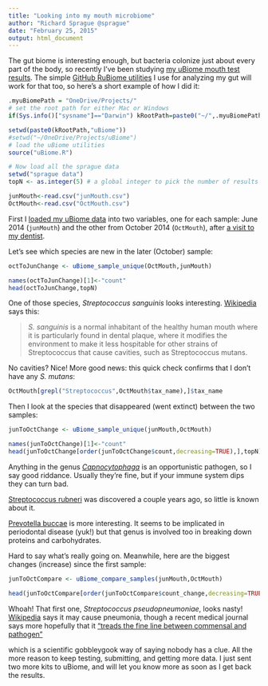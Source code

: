 ```yaml
---
title: "Looking into my mouth microbiome"
author: "Richard Sprague @sprague"
date: "February 25, 2015"
output: html_document
---
```

The gut biome is interesting enough, but bacteria colonize just about every part of the body, so recently I've been studying [my uBiome mouth test results](http://blog.richardsprague.com/2014/10/whats-in-my-microbiome.html). The simple [GitHub RuBiome utilities](https://github.com/richardsprague/uBiome) I use for analyzing my gut will work for that too, so here's a short example of how I did it:

```r
.myuBiomePath = "OneDrive/Projects/"
# set the root path for either Mac or Windows
if(Sys.info()["sysname"]=="Darwin") kRootPath=paste0("~/",.myuBiomePath) else kRootPath=paste0(paste0("c:/Users/",Sys.info()["login"]),.myuBiomePath)

setwd(paste0(kRootPath,"uBiome"))
#setwd("~/OneDrive/Projects/uBiome")
# load the uBiome utilities
source("uBiome.R")

# Now load all the sprague data
setwd("sprague data")
topN <- as.integer(5) # a global integer to pick the number of results I'll display

junMouth<-read.csv("junMouth.csv")
OctMouth<-read.csv("OctMouth.csv")

```

First I [loaded my uBiome data](http://blog.richardsprague.com/2015/01/how-to-analyze-ubiome-sample-in-excel.html) into two variables, one for each sample: June 2014 (```junMouth```) and the other from October 2014 (```OctMouth```), after [a visit to my dentist](http://blog.richardsprague.com/2014/10/why-review-dentists.html).

Let's see which species are new in the later (October) sample:


```r
octToJunChange <- uBiome_sample_unique(OctMouth,junMouth)
```
```r
names(octToJunChange)[1]<-"count"
head(octToJunChange,topN)
```

One of those species, *Streptococcus sanguinis* looks interesting. [Wikipedia](https://en.wikipedia.org/wiki/Streptococcus_sanguinis) says this:

>*S. sanguinis* is a normal inhabitant of the healthy human mouth where it is particularly found in dental plaque, where it modifies the environment to make it less hospitable for other strains of Streptococcus that cause cavities, such as Streptococcus mutans.

No cavities? Nice! More good news: this quick check confirms that I don't have any *S. mutans*:
```r
OctMouth[grepl("Streptococcus",OctMouth$tax_name),]$tax_name
```

Then I look at the species that disappeared (went extinct) between the two samples:
```r
junToOctChange <- uBiome_sample_unique(junMouth,OctMouth)
```
```r
names(junToOctChange)[1]<-"count"
head(junToOctChange[order(junToOctChange$count,decreasing=TRUE),],topN)
```
Anything in the genus [*Capnocytophaga*](https://en.wikipedia.org/wiki/Capnocytophaga) is an opportunistic pathogen, so I say good riddance. Usually they're fine, but if your immune system dips they can turn bad.

[Streptococcus rubneri](http://www.ncbi.nlm.nih.gov/pubmed/23749274) was discovered a couple years ago, so little is known about it.

[Prevotella buccae](https://microbewiki.kenyon.edu/index.php/Prevotella) is more interesting. It seems to be implicated in periodontal disease (yuk!) but that genus is involved too in breaking down proteins and carbohydrates.

Hard to say what's really going on.  Meanwhile, here are the biggest changes (increase) since the first sample:
```r
junToOctCompare <- uBiome_compare_samples(junMouth,OctMouth)
```
```r

head(junToOctCompare[order(junToOctCompare$count_change,decreasing=TRUE),],topN)
```
Whoah! That first one, *Streptococcus pseudopneumoniae*, looks nasty! [Wikipedia](https://en.wikipedia.org/wiki/Streptococcus_pseudopneumoniae) says it may cause pneumonia, though a recent medical journal says more hopefully that it ["treads the fine line between commensal and pathogen"](http://www.cmnewsletter.com/article/S0196-4399(14)00027-0/abstract?cc=y)

which is a scientific gobbleygook way of saying nobody has a clue. All the more reason to keep testing, submitting, and getting more data.  I just sent two more kits to uBiome, and will let you know more as soon as I get back the results.
